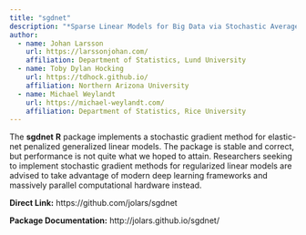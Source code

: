 ```yaml
---
title: "sgdnet"
description: "*Sparse Linear Models for Big Data via Stochastic Average Gradient*"
author:
  - name: Johan Larsson
    url: https://larssonjohan.com/
    affiliation: Department of Statistics, Lund University
  - name: Toby Dylan Hocking
    url: https://tdhock.github.io/
    affiliation: Northern Arizona University
  - name: Michael Weylandt
    url: https://michael-weylandt.com/
    affiliation: Department of Statistics, Rice University
---
```


The **sgdnet** **R** package implements a stochastic gradient method for elastic-net penalized generalized linear models. The package is stable and correct, but performance is not quite what we hoped to attain. Researchers seeking to implement stochastic gradient methods for regularized linear models are advised to take advantage of modern deep learning frameworks and massively parallel computational hardware instead.

**Direct Link:** https://github.com/jolars/sgdnet

**Package Documentation:** http://jolars.github.io/sgdnet/

